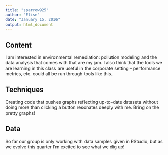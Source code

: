 ```yaml
---
title: "sparrow925"
author: "Elise"
date: "January 15, 2016"
output: html_document
---
```


## Content
        
I am interested in environmental remediation: pollution modeling and the data analysis that comes with that are my jam. I also think that the tools we are learning in this class are useful in the corporate setting -- performance metrics, etc. could all be run through tools like this.

## Techniques
        
Creating code that pushes graphs reflecting up-to-date datasets without doing more than clicking a button resonates deeply with me. Bring on the pretty graphs!
        
## Data
        
So far our group is only working with data samples given in RStudio, but as we evolve this quarter I'm excited to see what we dig up!